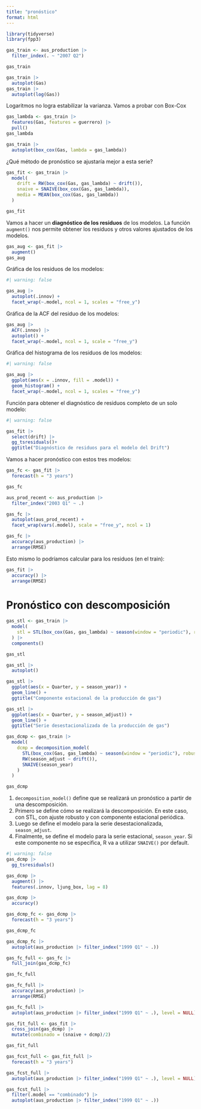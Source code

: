 ```yaml
---
title: "pronóstico"
format: html
---
```


```r
library(tidyverse)
library(fpp3)
```

```r
gas_train <- aus_production |> 
  filter_index(. ~ "2007 Q2")

gas_train
```

```r
gas_train |> 
  autoplot(Gas)
gas_train |> 
  autoplot(log(Gas))
```
Logaritmos no logra estabilizar la varianza. Vamos a probar con Box-Cox

```r
gas_lambda <- gas_train |> 
  features(Gas, features = guerrero) |> 
  pull()
gas_lambda
```
```r
gas_train |> 
  autoplot(box_cox(Gas, lambda = gas_lambda))
```

¿Qué método de pronóstico se ajustaría mejor a esta serie?

```r
gas_fit <- gas_train |> 
  model(
    drift = RW(box_cox(Gas, gas_lambda) ~ drift()),
    snaive = SNAIVE(box_cox(Gas, gas_lambda)),
    media = MEAN(box_cox(Gas, gas_lambda))
  )

gas_fit
```

Vamos a hacer un **diagnóstico de los residuos** de los modelos. La función `augment()` nos permite obtener los residuos y otros valores ajustados de los modelos.

```r
gas_aug <- gas_fit |> 
  augment()
gas_aug
```
Gráfica de los residuos de los modelos:
```r
#| warning: false

gas_aug |> 
  autoplot(.innov) +
  facet_wrap(~.model, ncol = 1, scales = "free_y")
```
Gráfica de la ACF del residuo de los modelos:
```r
gas_aug |> 
  ACF(.innov) |>
  autoplot() +
  facet_wrap(~.model, ncol = 1, scale = "free_y")
```
Gráfica del histograma de los residuos de los modelos:
```r
#| warning: false

gas_aug |> 
  ggplot(aes(x = .innov, fill = .model)) +
  geom_histogram() +
  facet_wrap(~.model, ncol = 1, scales = "free_y")
```
Función para obtener el diagnóstico de residuos completo de un solo modelo:
```r
#| warning: false

gas_fit |> 
  select(drift) |> 
  gg_tsresiduals()+
  ggtitle("Diagnóstico de residuos para el modelo del Drift")
```
Vamos a hacer pronóstico con estos tres modelos:

```r
gas_fc <- gas_fit |> 
  forecast(h = "3 years")

gas_fc
```

```r
aus_prod_recent <- aus_production |> 
  filter_index("2003 Q1" ~ .)
```


```r
gas_fc |> 
  autoplot(aus_prod_recent) +
  facet_wrap(vars(.model), scale = "free_y", ncol = 1)
```
```r
gas_fc |> 
  accuracy(aus_production) |> 
  arrange(RMSE)
```

Esto mismo lo podríamos calcular para los residuos (en el train):

```r
gas_fit |> 
  accuracy() |> 
  arrange(RMSE)
```

# Pronóstico con descomposición

```r
gas_stl <- gas_train |> 
  model(
    stl = STL(box_cox(Gas, gas_lambda) ~ season(window = "periodic"), robust = TRUE)
  ) |> 
  components()

gas_stl

gas_stl |> 
  autoplot()

gas_stl |> 
  ggplot(aes(x = Quarter, y = season_year)) +
  geom_line() +
  ggtitle("Componente estacional de la producción de gas")

gas_stl |> 
  ggplot(aes(x = Quarter, y = season_adjust)) +
  geom_line() +
  ggtitle("Serie desestacionalizada de la producción de gas")
```




```r
gas_dcmp <- gas_train |> 
  model(
    dcmp = decomposition_model(                                                   #<1>
      STL(box_cox(Gas, gas_lambda) ~ season(window = "periodic"), robust = TRUE), #<2>
      RW(season_adjust ~ drift()),                                                #<3>
      SNAIVE(season_year)                                                         #<4>
    )
  )

gas_dcmp
```

1. `decomposition_model()` define que se realizará un pronóstico a partir de una descomposición.
2. Primero se define cómo se realizará la descomposición. En este caso, con STL, con ajuste robusto y con componente estacional periódica.
3. Luego se define el modelo para la serie desestacionalizada, `season_adjust`.
4. Finalmente, se define el modelo para la serie estacional, `season_year`. Si este componente no se especifica, R va a utilizar `SNAIVE()` por default.

```r
#| warning: false
gas_dcmp |> 
  gg_tsresiduals()
```
```r
gas_dcmp |> 
  augment() |> 
  features(.innov, ljung_box, lag = 8)

gas_dcmp |> 
  accuracy()
```

```r
gas_dcmp_fc <- gas_dcmp |> 
  forecast(h = "3 years")

gas_dcmp_fc 

gas_dcmp_fc |> 
  autoplot(aus_production |> filter_index("1999 Q1" ~ .))
```
```r
gas_fc_full <- gas_fc |> 
  full_join(gas_dcmp_fc)

gas_fc_full
```

```r
gas_fc_full |> 
  accuracy(aus_production) |> 
  arrange(RMSE)

gas_fc_full |> 
  autoplot(aus_production |> filter_index("1999 Q1" ~ .), level = NULL)
```
```r
gas_fit_full <- gas_fit |> 
  cross_join(gas_dcmp) |> 
  mutate(combinado = (snaive + dcmp)/2)

gas_fit_full
```

```r
gas_fcst_full <- gas_fit_full |> 
  forecast(h = "3 years")

gas_fcst_full |>
  autoplot(aus_production |> filter_index("1999 Q1" ~ .), level = NULL)

gas_fcst_full |>
  filter(.model == "combinado") |>
  autoplot(aus_production |> filter_index("1999 Q1" ~ .))
```

